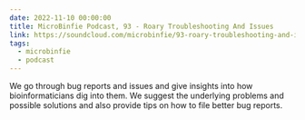 ```yaml
---
date: 2022-11-10 00:00:00
title: MicroBinfie Podcast, 93 - Roary Troubleshooting And Issues
link: https://soundcloud.com/microbinfie/93-roary-troubleshooting-and-issues
tags:
  - microbinfie
  - podcast
---
```

We go through bug reports and issues and give insights into how
bioinformaticians dig into them. We suggest the underlying problems
and possible solutions and also provide tips on how to file better bug
reports.

